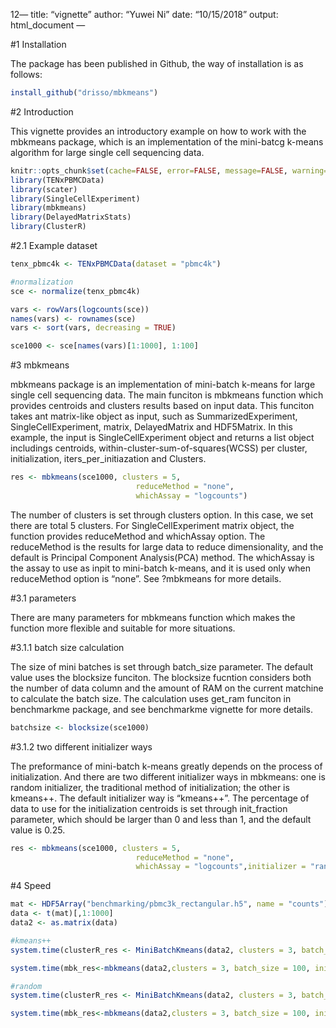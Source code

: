  12---
title: "vignette"
author: "Yuwei Ni"
date: "10/15/2018"
output: html_document
---


#1 Installation

The package has been published in Github, the way of installation is as follows:

```r
install_github("drisso/mbkmeans")
```


#2 Introduction


This vignette provides an introductory example on how to work with the mbkmeans package, which is an implementation of the mini-batcg k-means algorithm for large single cell sequencing data.


```r
knitr::opts_chunk$set(cache=FALSE, error=FALSE, message=FALSE, warning=FALSE)
library(TENxPBMCData)
library(scater)
library(SingleCellExperiment)
library(mbkmeans)
library(DelayedMatrixStats)
library(ClusterR)

```


#2.1 Example dataset


```r
tenx_pbmc4k <- TENxPBMCData(dataset = "pbmc4k")

#normalization
sce <- normalize(tenx_pbmc4k)

vars <- rowVars(logcounts(sce))
names(vars) <- rownames(sce)
vars <- sort(vars, decreasing = TRUE)

sce1000 <- sce[names(vars)[1:1000], 1:100]
```


#3 mbkmeans


mbkmeans package is an implementation of mini-batch k-means for large single cell sequencing data. The main funciton is mbkmeans function which provides centroids and clusters results based on input data. This funciton takes ant matrix-like object as input, such as SummarizedExperiment, SingleCellExperiment, matrix, DelayedMatrix and HDF5Matrix. In this example, the input is SingleCellExperiment object and returns a list object includings centroids, within-cluster-sum-of-squares(WCSS) per cluster, initialization, iters_per_initiazation and Clusters.


```r
res <- mbkmeans(sce1000, clusters = 5, 
                            reduceMethod = "none",
                            whichAssay = "logcounts")
```


The number of clusters is set through clusters option. In this case, we set there are total 5 clusters. For SingleCellExperiment matrix object, the function provides reduceMethod and whichAssay option. The reduceMethod is the results for large data to reduce dimensionality, and the default is Principal Component Analysis(PCA) method. The whichAssay is the assay to use as inpit to mini-batch k-means, and it is used only when reduceMethod option is "none". See ?mbkmeans for more details.


#3.1 parameters


There are many parameters for mbkmeans function which makes the function more flexible and suitable for more situations. 


#3.1.1 batch size calculation


The size of mini batches is set through batch_size parameter. The default value uses the blocksize funciton. The blocksize fucntion considers both the number of data column and the amount of RAM on the current matchine to calculate the batch size. The calculation uses get_ram funciton in benchmarkme package, and see benchmarkme vignette for more details.


```r
batchsize <- blocksize(sce1000)
```


#3.1.2 two different initializer ways


The preformance of mini-batch k-means greatly depends on the process of initialization. And there are two different initializer ways in mbkmeans: one is random initializer, the traditional method of initialization; the other is kmeans++. The default initializer way is "kmeans++". The percentage of data to use for the initialization centroids is set through init_fraction parameter, which should be larger than 0 and less than 1, and the default value is 0.25.


```r
res <- mbkmeans(sce1000, clusters = 5, 
                            reduceMethod = "none",
                            whichAssay = "logcounts",initializer = "random")

```


#4 Speed
```r

mat <- HDF5Array("benchmarking/pbmc3k_rectangular.h5", name = "counts")=
data <- t(mat)[,1:1000]
data2 <- as.matrix(data)

#kmeans++
system.time(clusterR_res <- MiniBatchKmeans(data2, clusters = 3, batch_size = 100, init_fraction = .1, max_iters = 10))

system.time(mbk_res<-mbkmeans(data2,clusters = 3, batch_size = 100, init_fraction = .1, max_iters = 10))

#random
system.time(clusterR_res <- MiniBatchKmeans(data2, clusters = 3, batch_size = 100, init_fraction = .1, max_iters = 10,initializer = "random"))

system.time(mbk_res<-mbkmeans(data2,clusters = 3, batch_size = 100, init_fraction = .1, max_iters = 10,initializer = "random"))


```



